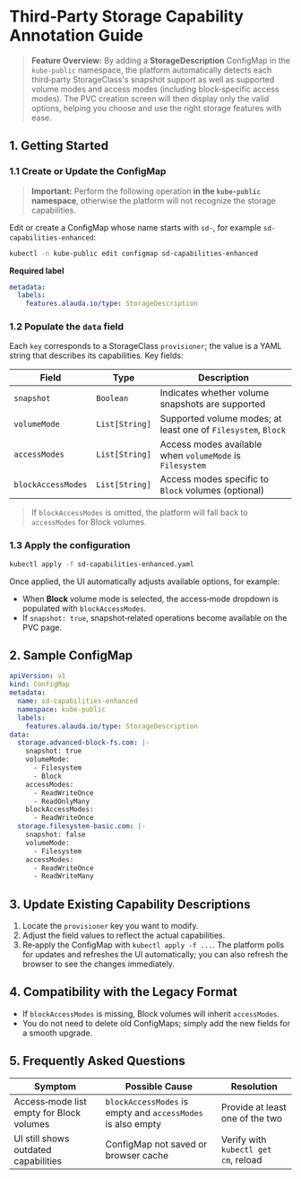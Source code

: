 # Third‑Party Storage Capability Annotation Guide

> **Feature Overview:** By adding a **StorageDescription** ConfigMap in the `kube-public` namespace, the platform automatically detects each third‑party StorageClass's snapshot support as well as supported volume modes and access modes (including block‑specific access modes). The PVC creation screen will then display only the valid options, helping you choose and use the right storage features with ease.

## 1. Getting Started

### 1.1 Create or Update the ConfigMap

> **Important:** Perform the following operation **in the `kube-public` namespace**, otherwise the platform will not recognize the storage capabilities.

Edit or create a ConfigMap whose name starts with `sd-`, for example `sd-capabilities-enhanced`:

```bash
kubectl -n kube-public edit configmap sd-capabilities-enhanced
```

**Required label**

```yaml
metadata:
  labels:
    features.alauda.io/type: StorageDescription
```

### 1.2 Populate the `data` field

Each `key` corresponds to a StorageClass `provisioner`; the value is a YAML string that describes its capabilities. Key fields:

| Field              | Type           | Description                                                   |
| ------------------ | -------------- | ------------------------------------------------------------- |
| `snapshot`         | `Boolean`      | Indicates whether volume snapshots are supported              |
| `volumeMode`       | `List[String]` | Supported volume modes; at least one of `Filesystem`, `Block` |
| `accessModes`      | `List[String]` | Access modes available when `volumeMode` is `Filesystem`      |
| `blockAccessModes` | `List[String]` | Access modes specific to `Block` volumes (optional)           |

> If `blockAccessModes` is omitted, the platform will fall back to `accessModes` for Block volumes.

### 1.3 Apply the configuration

```bash
kubectl apply -f sd-capabilities-enhanced.yaml
```

Once applied, the UI automatically adjusts available options, for example:

* When **Block** volume mode is selected, the access‑mode dropdown is populated with `blockAccessModes`.
* If `snapshot: true`, snapshot‑related operations become available on the PVC page.

## 2. Sample ConfigMap

```yaml
apiVersion: v1
kind: ConfigMap
metadata:
  name: sd-capabilities-enhanced
  namespace: kube-public
  labels:
    features.alauda.io/type: StorageDescription
data:
  storage.advanced-block-fs.com: |-
    snapshot: true
    volumeMode:
      - Filesystem
      - Block
    accessModes:
      - ReadWriteOnce
      - ReadOnlyMany
    blockAccessModes:
      - ReadWriteOnce
  storage.filesystem-basic.com: |-
    snapshot: false
    volumeMode:
      - Filesystem
    accessModes:
      - ReadWriteOnce
      - ReadWriteMany
```

## 3. Update Existing Capability Descriptions

1. Locate the `provisioner` key you want to modify.
2. Adjust the field values to reflect the actual capabilities.
3. Re‑apply the ConfigMap with `kubectl apply -f ...`. The platform polls for updates and refreshes the UI automatically; you can also refresh the browser to see the changes immediately.

## 4. Compatibility with the Legacy Format

* If `blockAccessModes` is missing, Block volumes will inherit `accessModes`.
* You do not need to delete old ConfigMaps; simply add the new fields for a smooth upgrade.

## 5. Frequently Asked Questions

| Symptom                                  | Possible Cause                                              | Resolution                           |
| ---------------------------------------- | ----------------------------------------------------------- | ------------------------------------ |
| Access‑mode list empty for Block volumes | `blockAccessModes` is empty and `accessModes` is also empty | Provide at least one of the two      |
| UI still shows outdated capabilities     | ConfigMap not saved or browser cache                        | Verify with `kubectl get cm`, reload |
